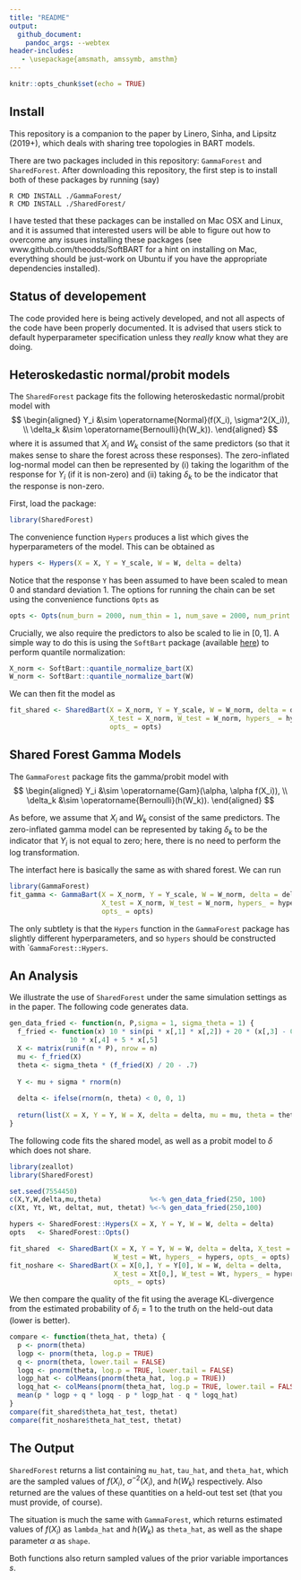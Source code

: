 ```yaml
---
title: "README"
output:
  github_document:
    pandoc_args: --webtex
header-includes:
   - \usepackage{amsmath, amssymb, amsthm}
---
```


```r
knitr::opts_chunk$set(echo = TRUE)
```

\newcommand{\Normal}{\operatorname{Normal}}
\newcommand{\Bernoulli}{\operatorname{Bernoulli}}
\newcommand{\Gam}{\operatorname{Gam}}

## Install

This repository is a companion to the paper by Linero, Sinha, and Lipsitz 
(2019+), which deals with sharing tree topologies in BART models. 

There are two packages included in this repository: `GammaForest` and 
`SharedForest`. After downloading this repository, the first step is to install
both of these packages by running (say)

```
R CMD INSTALL ./GammaForest/
R CMD INSTALL ./SharedForest/
```

I have tested that these packages can be installed on Mac OSX and Linux, and it
is assumed that interested users will be able to figure out how to overcome any
issues installing these packages (see www.github.com/theodds/SoftBART
for a hint on installing on Mac, everything should be just-work on Ubuntu if you 
have the appropriate dependencies installed).

## Status of developement

The code provided here is being actively developed, and not all aspects of the 
code have been properly documented. It is advised that users stick to default
hyperparameter specification unless they *really* know what they are doing. 

## Heteroskedastic normal/probit models

The `SharedForest` package fits the following heteroskedastic normal/probit
model with
$$
\begin{aligned}
  Y_i      &\sim \Normal(f(X_i), \sigma^2(X_i)), \\
  \delta_k &\sim \Bernoulli(h(W_k)).
\end{aligned}
$$
where it is assumed that $X_i$ and $W_k$ consist of the same predictors (so that
it makes sense to share the forest across these responses). The zero-inflated 
log-normal model can then be represented by (i) taking the logarithm of the 
response for $Y_i$ (if it is non-zero) and (ii) taking $\delta_k$ to be the 
indicator that the response is non-zero.

First, load the package:
```r
library(SharedForest)
```
The convenience function `Hypers` produces a list which gives the
hyperparameters of the model. This can be obtained as 
```r
hypers <- Hypers(X = X, Y = Y_scale, W = W, delta = delta)
```
Notice that the response `Y` has been assumed to have been scaled to mean 0 
and standard deviation 1. The options for running the chain can be set using 
the convenience functions `Opts` as
```r
opts <- Opts(num_burn = 2000, num_thin = 1, num_save = 2000, num_print = 10)
```
Crucially, we also require the predictors to also be scaled to lie in $[0,1]$. A 
simple way to do this is using the `SoftBart` package (available 
[here](www.github.com/theodds/SoftBART)) to perform quantile normalization:
```r
X_norm <- SoftBart::quantile_normalize_bart(X)
W_norm <- SoftBart::quantile_normalize_bart(W)
```
We can then fit the model as 
```r
fit_shared <- SharedBart(X = X_norm, Y = Y_scale, W = W_norm, delta = delta, 
                         X_test = X_norm, W_test = W_norm, hypers_ = hypers, 
                         opts_ = opts)
```

## Shared Forest Gamma Models

The `GammaForest` package fits the gamma/probit model with
$$
\begin{aligned}
  Y_i      &\sim \Gam(\alpha, \alpha f(X_i)), \\ 
  \delta_k &\sim \Bernoulli(h(W_k)).
\end{aligned}
$$

As before, we assume that $X_i$ and $W_k$ consist of the same predictors. The
zero-inflated gamma model can be represented by taking $\delta_k$ to be the
indicator that $Y_i$ is not equal to zero; here, there is no need to perform the
log transformation.

The interfact here is basically the same as with shared forest. We can run
```r
library(GammaForest)
fit_gamma <- GammaBart(X = X_norm, Y = Y_scale, W = W_norm, delta = delta, 
                       X_test = X_norm, W_test = W_norm, hypers_ = hypers, 
                       opts_ = opts)

```
The only subtlety is that the `Hypers` function in the `GammaForest` package has
slightly different hyperparameters, and so `hypers` should be constructed with 
```GammaForest::Hypers``. 

## An Analysis

We illustrate the use of `SharedForest` under the same simulation settings as 
in the paper. The following code generates data. 
```r
gen_data_fried <- function(n, P,sigma = 1, sigma_theta = 1) {
  f_fried <- function(x) 10 * sin(pi * x[,1] * x[,2]) + 20 * (x[,3] - 0.5)^2 + 
               10 * x[,4] + 5 * x[,5]
  X <- matrix(runif(n * P), nrow = n)
  mu <- f_fried(X)
  theta <- sigma_theta * (f_fried(X) / 20 - .7)
  
  Y <- mu + sigma * rnorm(n)
  
  delta <- ifelse(rnorm(n, theta) < 0, 0, 1)
  
  return(list(X = X, Y = Y, W = X, delta = delta, mu = mu, theta = theta))
}
```
The following code fits the shared model, as well as a probit model to $\delta$
which does not share.
```r
library(zeallot)
library(SharedForest)

set.seed(7554450)
c(X,Y,W,delta,mu,theta)            %<-% gen_data_fried(250, 100)
c(Xt, Yt, Wt, deltat, mut, thetat) %<-% gen_data_fried(250,100)

hypers <- SharedForest::Hypers(X = X, Y = Y, W = W, delta = delta)
opts   <- SharedForest::Opts()

fit_shared  <- SharedBart(X = X, Y = Y, W = W, delta = delta, X_test = Xt, 
                          W_test = Wt, hypers_ = hypers, opts_ = opts)
fit_noshare <- SharedBart(X = X[0,], Y = Y[0], W = W, delta = delta, 
                          X_test = Xt[0,], W_test = Wt, hypers_ = hypers, 
                          opts_ = opts)
```
We then compare the quality of the fit using the average KL-divergence from the 
estimated probability of $\delta_i = 1$ to the truth on the held-out data 
(lower is better). 
```r
compare <- function(theta_hat, theta) {
  p <- pnorm(theta)
  logp <- pnorm(theta, log.p = TRUE)
  q <- pnorm(theta, lower.tail = FALSE)
  logq <- pnorm(theta, log.p = TRUE, lower.tail = FALSE)
  logp_hat <- colMeans(pnorm(theta_hat, log.p = TRUE))
  logq_hat <- colMeans(pnorm(theta_hat, log.p = TRUE, lower.tail = FALSE))
  mean(p * logp + q * logq - p * logp_hat - q * logq_hat)
}
compare(fit_shared$theta_hat_test, thetat)
compare(fit_noshare$theta_hat_test, thetat)
```

## The Output

```SharedForest``` returns a list containing `mu_hat`, `tau_hat`, and 
`theta_hat`, which are the sampled values of $f(X_i)$, $\sigma^{-2}(X_i)$, and 
$h(W_k)$ respectively. Also returned are the values of these quantities on a 
held-out test set (that you must provide, of course). 

The situation is much the same with ```GammaForest```, which returns estimated
values of $f(X_i)$ as `lambda_hat` and $h(W_k)$ as `theta_hat`, as well as the 
shape parameter $\alpha$ as `shape`. 

Both functions also return sampled values of the prior variable importances 
$s$. 


